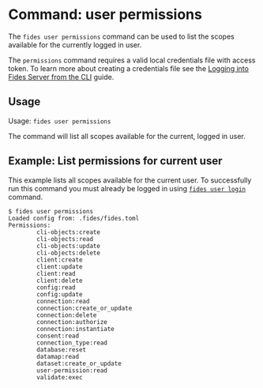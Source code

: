 
# Command: user permissions

The ```fides user permissions``` command can be used to list the scopes available for the currently logged in user.

The ```permissions``` command requires a valid local credentials file with access token. To learn more about creating a credentials file see the [Logging into Fides Server from the CLI](/docs/dev-docs/cli/webserver) guide.

## Usage
Usage: ```fides user permissions```

The command will list all scopes available for the current, logged in user.

## Example: List permissions for current user
This example lists all scopes available for the current user. To successfully run this command you must already be logged in using [```fides user login```](/docs/dev-docs/cli/auth/cmd-login) command.

```console
$ fides user permissions
Loaded config from: .fides/fides.toml
Permissions:
        cli-objects:create
        cli-objects:read
        cli-objects:update
        cli-objects:delete
        client:create
        client:update
        client:read
        client:delete
        config:read
        config:update
        connection:read
        connection:create_or_update
        connection:delete
        connection:authorize
        connection:instantiate
        consent:read
        connection_type:read
        database:reset
        datamap:read
        dataset:create_or_update
        user-permission:read
        validate:exec
```